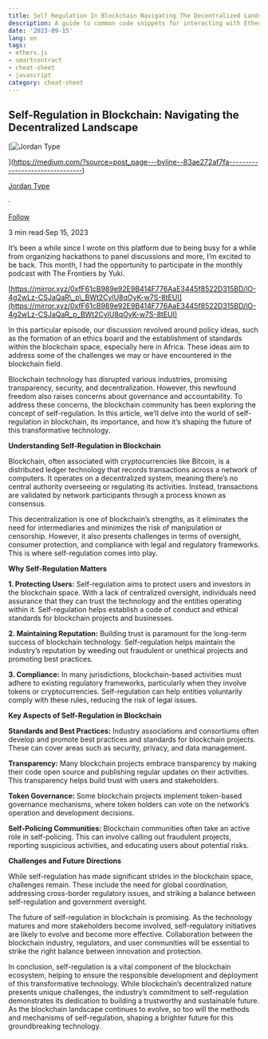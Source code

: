 ```yaml
---
title: Self Regulation In Blockchain Navigating The Decentralized Landscape
description: A guide to common code snippets for interacting with Ethereum smart contracts using Self Regulation In Blockchain Nav...
date: '2023-09-15'
lang: en
tags:
- ethers.js
- smartcontract
- cheat-sheet
- javascript
category: cheat-sheet
---
```



## **Self-Regulation in Blockchain: Navigating the Decentralized Landscape**

[![Jordan Type](https://miro.medium.com/v2/resize:fill:88:88/0*-BxK6NvbOEXZ038-.)

](https://medium.com/?source=post_page---byline--83ae272af7fa--------------------------------)

[Jordan Type](https://medium.com/?source=post_page---byline--83ae272af7fa--------------------------------)

·

[Follow](https://medium.com/m/signin?actionUrl=https%3A%2F%2Fmedium.com%2F_%2Fsubscribe%2Fuser%2Fc405a7ae1c25&operation=register&redirect=https%3A%2F%2Fjordanmuthemba.medium.com%2Fself-regulation-in-blockchain-navigating-the-decentralized-landscape-83ae272af7fa&user=Jordan+Type&userId=c405a7ae1c25&source=post_page-c405a7ae1c25--byline--83ae272af7fa---------------------post_header-----------)

3 min read·Sep 15, 2023

It’s been a while since I wrote on this platform due to being busy for a while from organizing hackathons to panel discussions and more, I’m excited to be back. This month, I had the opportunity to participate in the monthly podcast with The Frontiers by Yuki.

[https://mirror.xyz/0xfF61cB989e92E9B414F776AaE3445f8522D315BD/lO-4g2wLz-CSJaQaR\_p\_BWt2CylU8qOyK-w7S-8tEUI](https://mirror.xyz/0xfF61cB989e92E9B414F776AaE3445f8522D315BD/lO-4g2wLz-CSJaQaR_p_BWt2CylU8qOyK-w7S-8tEUI)

In this particular episode, our discussion revolved around policy ideas, such as the formation of an ethics board and the establishment of standards within the blockchain space, especially here in Africa. These ideas aim to address some of the challenges we may or have encountered in the blockchain field.

Blockchain technology has disrupted various industries, promising transparency, security, and decentralization. However, this newfound freedom also raises concerns about governance and accountability. To address these concerns, the blockchain community has been exploring the concept of self-regulation. In this article, we’ll delve into the world of self-regulation in blockchain, its importance, and how it’s shaping the future of this transformative technology.

**Understanding Self-Regulation in Blockchain**

Blockchain, often associated with cryptocurrencies like Bitcoin, is a distributed ledger technology that records transactions across a network of computers. It operates on a decentralized system, meaning there’s no central authority overseeing or regulating its activities. Instead, transactions are validated by network participants through a process known as consensus.

This decentralization is one of blockchain’s strengths, as it eliminates the need for intermediaries and minimizes the risk of manipulation or censorship. However, it also presents challenges in terms of oversight, consumer protection, and compliance with legal and regulatory frameworks. This is where self-regulation comes into play.

**Why Self-Regulation Matters**

**1\. Protecting Users:** Self-regulation aims to protect users and investors in the blockchain space. With a lack of centralized oversight, individuals need assurance that they can trust the technology and the entities operating within it. Self-regulation helps establish a code of conduct and ethical standards for blockchain projects and businesses.

**2\. Maintaining Reputation:** Building trust is paramount for the long-term success of blockchain technology. Self-regulation helps maintain the industry’s reputation by weeding out fraudulent or unethical projects and promoting best practices.

**3\. Compliance:** In many jurisdictions, blockchain-based activities must adhere to existing regulatory frameworks, particularly when they involve tokens or cryptocurrencies. Self-regulation can help entities voluntarily comply with these rules, reducing the risk of legal issues.

**Key Aspects of Self-Regulation in Blockchain**

**Standards and Best Practices:** Industry associations and consortiums often develop and promote best practices and standards for blockchain projects. These can cover areas such as security, privacy, and data management.

**Transparency:** Many blockchain projects embrace transparency by making their code open source and publishing regular updates on their activities. This transparency helps build trust with users and stakeholders.

**Token Governance:** Some blockchain projects implement token-based governance mechanisms, where token holders can vote on the network’s operation and development decisions.

**Self-Policing Communities:** Blockchain communities often take an active role in self-policing. This can involve calling out fraudulent projects, reporting suspicious activities, and educating users about potential risks.

**Challenges and Future Directions**

While self-regulation has made significant strides in the blockchain space, challenges remain. These include the need for global coordination, addressing cross-border regulatory issues, and striking a balance between self-regulation and government oversight.

The future of self-regulation in blockchain is promising. As the technology matures and more stakeholders become involved, self-regulatory initiatives are likely to evolve and become more effective. Collaboration between the blockchain industry, regulators, and user communities will be essential to strike the right balance between innovation and protection.

In conclusion, self-regulation is a vital component of the blockchain ecosystem, helping to ensure the responsible development and deployment of this transformative technology. While blockchain’s decentralized nature presents unique challenges, the industry’s commitment to self-regulation demonstrates its dedication to building a trustworthy and sustainable future. As the blockchain landscape continues to evolve, so too will the methods and mechanisms of self-regulation, shaping a brighter future for this groundbreaking technology.
